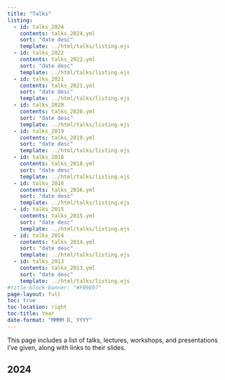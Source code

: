 ```yaml
---
title: "Talks"
listing:
  - id: talks_2024
    contents: talks_2024.yml
    sort: "date desc"
    template: ../html/talks/listing.ejs
  - id: talks_2022
    contents: talks_2022.yml
    sort: "date desc"
    template: ../html/talks/listing.ejs
  - id: talks_2021
    contents: talks_2021.yml
    sort: "date desc"
    template: ../html/talks/listing.ejs
  - id: talks_2020
    contents: talks_2020.yml
    sort: "date desc"
    template: ../html/talks/listing.ejs
  - id: talks_2019
    contents: talks_2019.yml
    sort: "date desc"
    template: ../html/talks/listing.ejs
  - id: talks_2018
    contents: talks_2018.yml
    sort: "date desc"
    template: ../html/talks/listing.ejs
  - id: talks_2016
    contents: talks_2016.yml
    sort: "date desc"
    template: ../html/talks/listing.ejs
  - id: talks_2015
    contents: talks_2015.yml
    sort: "date desc"
    template: ../html/talks/listing.ejs
  - id: talks_2014
    contents: talks_2014.yml
    sort: "date desc"
    template: ../html/talks/listing.ejs
  - id: talks_2013
    contents: talks_2013.yml
    sort: "date desc"
    template: ../html/talks/listing.ejs
#title-block-banner: "#FB9E07"
page-layout: full
toc: true
toc-location: right
toc-title: Year
date-format: "MMMM D, YYYY"
---
```


This page includes a list of talks, lectures, workshops, and presentations I've given, along with links to their slides.


## 2024

:::{#talks_2024}
:::



